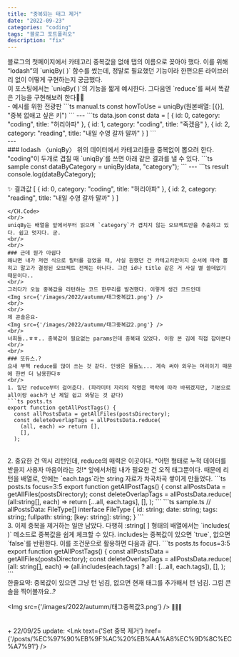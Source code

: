 ```yaml
---
title: "중복되는 태그 제거"
date: "2022-09-23"
categories: "coding"
tags: "블로그 포트폴리오"
description: "fix"
---
```

<HeadingNavigator />
블로그의 첫페이지에서 카테고리 중복값을 없애 탭의 이름으로 꽂아야 했다.    
이를 위해 <q>lodash</q>의 `uniqBy(  )` 함수를 썼는데, 정말로 필요했던 기능이라 한편으론 라이브러리 없이 어떻게 구현하는지 궁금했다.  
<br/>
이 포스팅에서는 `uniqBy(  )`의 기능을 짧게 예시한다.   
그다음엔 `reduce`를 써서 똑같은 기능을 구현해보려 한다👨‍🎨  
<br/>
- 예시를 위한 전광판
<CH.Code>
```ts manual.ts
  const howToUse = uniqBy(원본배열: [{}], "중복 없애고 싶은 키")
```
---
```ts data.json
const data = [
  {
    id: 0,
    category: "coding",
    title: "허리아파"
  },
  {
    id: 1,
    category: "coding",
    title: "죽겠음"
  },
  {
    id: 2,
    category: "reading",
    title: "내일 수영 갈까 말까"
  }
]
```
</CH.Code>
<br/>
---
<br/>
### lodash 〈uniqBy〉
위의 데이터에서 카테고리들을 중복없이 뽑으려 한다. "coding"이 두개로 겹칠 때 `uniqBy`를 쓰면 아래 같은 결과를 낼 수 있다.
<CH.Code>
```ts sample
const dataByCategory = uniqBy(data, "category");
```
---
```ts result
console.log(dataByCategory);

✨ 결과값
[
  {
    id: 0,
    category: "coding",
    title: "허리아파"
  },
  {
    id: 2,
    category: "reading",
    title: "내일 수영 갈까 말까"
  }
]
```
</CH.Code>
<br/>
uniqBy는 배열을 앞에서부터 읽으며 `category`가 겹치지 않는 오브젝트만을 추출하고 있다. 쉽고 멋지다. 굳.
<br/>
<br/>
### 근데 뭔가 아쉽다
왜냐면 내가 저런 식으로 필터를 걸었을 때, 사실 원했던 건 카테고리만이지 순서에 따라 뽑히고 말고가 결정된 오브젝트 전체는 아니다. 그런 id나 title 같은 거 사실 별 쓸데없기 때문이다..  
<br/>
그러다가 오늘 중복값을 리턴하는 코드 한무리를 발견했다. 이렇게 생긴 코드인데
<Img src={'/images/2022/autumm/태그중복값1.png'} />
<br/>
<br/>
제 콘솔은요-
<Img src={'/images/2022/autumm/태그중복값2.png'} />
<br/>
너희들..ㅎㅎ.. 중복값이 필요없는 params인데 중복돼 있었다. 이왕 본 김에 직접 잡아본다
<br/>
<br/>
### 또듀스.?
요새 부쩍 reduce를 많이 쓰는 것 같다. 인생은 물들노... 계속 써야 외우는 머리이기 때문에 한번 더 남용한다ㅎ
<br/>
1. 일단 reduce부터 걸어준다. (파라미터 자리의 작명은 맥락에 따라 바뀌겠지만, 기본으로 all이랑 each가 난 제일 쉽고 와닿는 것 같다)
```ts posts.ts
export function getAllPostTags() {
  const allPostsData = getAllFiles(postsDirectory);
  const deleteOverlapTags = allPostsData.reduce(
    (all, each) => return [],
    [],
  );
```
<br/>
2. 중요한 건 역시 리턴인데, reduce의 매력은 이곳이다. *어떤 형태로 누적 데이터를 받을지 사용자 마음이라는 것!* 앞에서처럼 내가 필요한 건 오직 태그뿐이다. 때문에 리턴을 배열로, 안에는 `each.tags`라는 string 자료가 차곡차곡 쌓이게 만들었다.
<CH.Code>
```ts posts.ts focus=3:5 
export function getAllPostTags() {
  const allPostsData = getAllFiles(postsDirectory);
  const deleteOverlapTags = allPostsData.reduce(
    (all:string[], each) => return [...all, each.tags],
    [],
  );
```
```ts sample.ts
// allPostsData: FileType[]
interface FileType {
  id: string;
  date: string;
  tags: string;
  fullpath: string;
  [key: string]: string;
}
```
</CH.Code>

<br/>
3. 이제 중복을 제거하는 일만 남았다. 다행히 :string[ ] 형태의 배열에서는 `includes(  )` 메소드로 중복값을 쉽게 체크할 수 있다. includes는 중복값이 있으면 `true`, 없으면 `false`를 반환한다. 이를 조건문으로 활용하면 다음과 같다.
```ts posts.ts focus=3:5
export function getAllPostTags() {
  const allPostsData = getAllFiles(postsDirectory);
  const deleteOverlapTags = allPostsData.reduce(
    (all: string[], each) => (all.includes(each.tags) ? all : [...all, each.tags]),
    [],
  );
```
<br/>
한줄요약: 중복값이 있으면 그냥 턴 넘김, 없으면 현재 태그를 추가해서 턴 넘김.  
그럼 콘솔을 찍어볼까요..?

<Img src={'/images/2022/autumm/태그중복값3.png'} />
<small>🎉🎉🎉</small>
<br/>
<br/>
<br/>
\+ 22/09/25 update: <Lnk text={'Set 중복 제거'} href={'/posts/%EC%97%90%EB%9F%AC%20%EB%AA%A8%EC%9D%8C%EC%A7%91'} />
